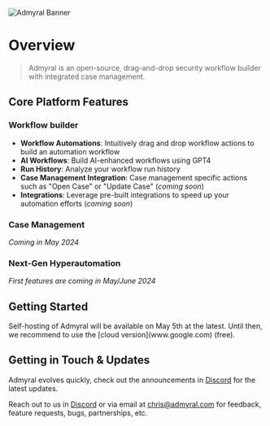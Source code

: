 ![Admyral Banner](../../img/banner.svg)

# Overview

> Admyral is an open-source, drag-and-drop security workflow builder with integrated case management.

## Core Platform Features

### Workflow builder
* **Workflow Automations**: Intuitively drag and drop workflow actions to build an automation workflow
* **AI Workflows**: Build AI-enhanced workflows using GPT4
* **Run History**: Analyze your workflow run history 
* **Case Management Integration**: Case management specific actions such as "Open Case" or "Update Case" (*coming soon*)
* **Integrations**: Leverage pre-built integrations to speed up your automation efforts (*coming soon*)

### Case Management
*Coming in May 2024*


### Next-Gen Hyperautomation
*First features are coming in May/June 2024*


## Getting Started


<Callout type="info">
  Self-hosting of Admyral will be available on May 5th at the latest. Until then, we recommend to use the [cloud version](www.google.com) (free).
</Callout>


## Getting in Touch & Updates

Admyral evolves quickly, check out the announcements in [Discord](https://discord.gg/GqbJZT9Hbf) for the latest updates.

Reach out to us in [Discord](https://discord.gg/GqbJZT9Hbf) or via email at chris@admyral.com for feedback, feature requests, bugs, partnerships, etc. 


